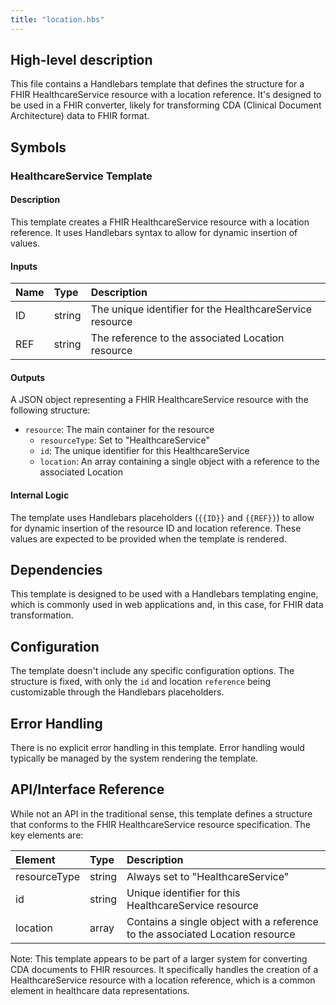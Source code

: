 ```yaml
---
title: "location.hbs"
---
```


## High-level description
This file contains a Handlebars template that defines the structure for a FHIR HealthcareService resource with a location reference. It's designed to be used in a FHIR converter, likely for transforming CDA (Clinical Document Architecture) data to FHIR format.

## Symbols

### HealthcareService Template
#### Description
This template creates a FHIR HealthcareService resource with a location reference. It uses Handlebars syntax to allow for dynamic insertion of values.

#### Inputs
| Name | Type | Description |
|:-----|:-----|:------------|
| ID | string | The unique identifier for the HealthcareService resource |
| REF | string | The reference to the associated Location resource |

#### Outputs
A JSON object representing a FHIR HealthcareService resource with the following structure:
- `resource`: The main container for the resource
  - `resourceType`: Set to "HealthcareService"
  - `id`: The unique identifier for this HealthcareService
  - `location`: An array containing a single object with a reference to the associated Location

#### Internal Logic
The template uses Handlebars placeholders (`{{ID}}` and `{{REF}}`) to allow for dynamic insertion of the resource ID and location reference. These values are expected to be provided when the template is rendered.

## Dependencies
This template is designed to be used with a Handlebars templating engine, which is commonly used in web applications and, in this case, for FHIR data transformation.

## Configuration
The template doesn't include any specific configuration options. The structure is fixed, with only the `id` and location `reference` being customizable through the Handlebars placeholders.

## Error Handling
There is no explicit error handling in this template. Error handling would typically be managed by the system rendering the template.

## API/Interface Reference
While not an API in the traditional sense, this template defines a structure that conforms to the FHIR HealthcareService resource specification. The key elements are:

| Element | Type | Description |
|:--------|:-----|:------------|
| resourceType | string | Always set to "HealthcareService" |
| id | string | Unique identifier for this HealthcareService resource |
| location | array | Contains a single object with a reference to the associated Location resource |

Note: This template appears to be part of a larger system for converting CDA documents to FHIR resources. It specifically handles the creation of a HealthcareService resource with a location reference, which is a common element in healthcare data representations.